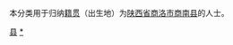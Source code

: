 {{Catnav|頁面分類|各種主題的頁面分類|依中国各省来作的分类|各地中国人|陕西人|商洛人}}
{{Catnav|頁面分類|人物|各國人物|中国人|各地中国人|陕西人|商洛人}}

本分类用于归纳[[籍贯|籍贯]]（出生地）为[[陕西省|陕西省]][[商洛市|商洛市]][[商南县|商南县]]的人士。

[[Category:商洛人|县]]
[[Category:商南县|*]]